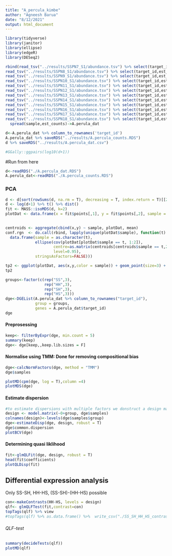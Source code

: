```yaml
---
title: "A_percula_kimbe"
author: "Agneesh Barua"
date: "8/12/2021"
output: html_document
---
```


```r
library(tidyverse)
library(janitor)
library(ellipse)
library(edgeR)
library(DESeq2)
```

```r
rbind(read_tsv("../results/SSPN7_S1/abundance.tsv") %>% select(target_id,est_counts) %>% mutate(sample="SS_1"),
read_tsv("../results/SSPN8_S1/abundance.tsv") %>% select(target_id,est_counts) %>% mutate(sample="SS_2"),
read_tsv("../results/SSPN9_S1/abundance.tsv") %>% select(target_id,est_counts) %>% mutate(sample="SS_3"),
read_tsv("../results/SSPN10_S1/abundance.tsv") %>% select(target_id,est_counts) %>% mutate(sample="HH_1"),
read_tsv("../results/SSPN11_S1/abundance.tsv") %>% select(target_id,est_counts) %>% mutate(sample="HH_2"),
read_tsv("../results/SSPN12_S1/abundance.tsv") %>% select(target_id,est_counts) %>% mutate(sample="HH_3"),
read_tsv("../results/SSPN13_S1/abundance.tsv") %>% select(target_id,est_counts) %>% mutate(sample="SH_1"),
read_tsv("../results/SSPN14_S1/abundance.tsv") %>% select(target_id,est_counts) %>% mutate(sample="SH_2"),
read_tsv("../results/SSPN15_S1/abundance.tsv") %>% select(target_id,est_counts) %>% mutate(sample="SH_3"),
read_tsv("../results/SSPN16_S1/abundance.tsv") %>% select(target_id,est_counts) %>% mutate(sample="HS_1"),
read_tsv("../results/SSPN17_S1/abundance.tsv") %>% select(target_id,est_counts) %>% mutate(sample="HS_2"),
read_tsv("../results/SSPN18_S1/abundance.tsv") %>% select(target_id,est_counts) %>% mutate(sample="HS_3")) %>%
  spread(sample,est_counts)->A.perula_dat

d<-A.perula_dat %>% column_to_rownames('target_id')
A.perula_dat %>% saveRDS("../results/A.percula_counts.RDS")
d %>% saveRDS("../results/A.percula_dat.csv")

#GGally::ggpairs(log10(d+1))
```

#Run from here
```r
d<-readRDS("./A.percula_dat.RDS")
A.perula_dat<-readRDS("./A.percula_counts.RDS")
```


### PCA
```r
d <- d[sort(rowSums(d, na.rm = T), decreasing = T, index.return = T)[[2]][1:5000],]
d <- log(d+1) %>% t() %>% dist()
fit <- MASS::isoMDS(d, k=2)
plotDat <- data.frame(x = fit$points[,1], y = fit$points[,2], sample = c(rep("SS",3),rep("HH",3),rep("SH",3),rep("HS",3)))
                                                                      

centroids <- aggregate(cbind(x,y) ~ sample, plotDat, mean)
conf.rgn  <- do.call(rbind, lapply(unique(plotDat$sample), function(t)
  data.frame(sample = as.character(t),
             ellipse(cov(plotDat[plotDat$sample == t, 1:2]),
                     centre=as.matrix(centroids[centroids$sample == t,2:3]),
                     level=0.95),
             stringsAsFactors=FALSE)))

tp2 <- ggplot(plotDat, aes(x,y,color = sample)) + geom_point(size=3) + theme_bw() + geom_path(data=conf.rgn) + xlab("NMDS Axis 1") + ylab("NMDS Axis 2")+ theme(legend.position = 'bottom')
tp2
```

```r
groups<-factor(c(rep("SS",3),
                 rep("HH",3),
                 rep("SH",3),
                 rep("HS",3)))
dge<-DGEList(A.perula_dat %>% column_to_rownames("target_id"), 
             group = groups, 
             genes = A.perula_dat$target_id)
dge
```

#### Preprosessing
```r
keep<- filterByExpr(dge, min.count = 5)                 
summary(keep)
dge<- dge[keep,,keep.lib.sizes = F]
```
#### Normalise using TMM: Done for removing compositional bias
```r
dge<-calcNormFactors(dge, method = "TMM")
dge$samples
```


```r
plotMD(cpm(dge, log = T),column =4)
plotMDS(dge)
```


#### Estimate dispersion {.tabset .tabset-fade}
```r
#to estimate dispersions with multiple factors we donstruct a design matrix. 0+ means not to include an intercept
design <- model.matrix(~0+group, dge$samples)
colnames(design)<-levels(dge$samples$group)
dge<-estimateDisp(dge, design, robust = T)
dge$common.dispersion
plotBCV(dge)
```

#### Determining quasi liklihood 
```r
fit<-glmQLFit(dge, design, robust = T)
head(fit$coefficients)
plotQLDisp(fit)
```

## Differential expression analysis
Only SS-SH, HH-HS, (SS-SH)-(HH-HS) possible
```r
con<-makeContrasts(HH-HS, levels = design)
qlf<- glmQLFTest(fit,contrast=con)
topTags(qlf) %>% view
#topTags(qlf) %>% as.data.frame() %>%  write_csv("./SS_SH_HH_HS_contrast.csv")

```
###### QLF-test
```r
summary(decideTests(qlf))
plotMD(qlf)
```